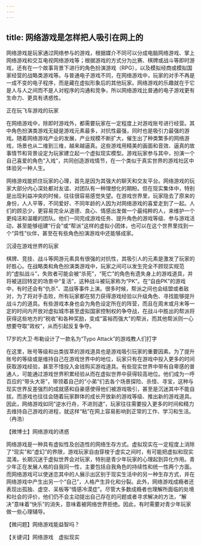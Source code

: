 ```yaml
---
---
---
```

title: 网络游戏是怎样把人吸引在网上的
---




网络游戏是玩家通过网络参与的游戏，根据媒介不同可以分成电脑网络游戏、掌上网络游戏和交互电视网络游戏等；根据游戏的方式分为比赛、棋牌或战斗等即时游戏，还有在一个故事背景下进行的角色扮演游戏（RPG），以及模拟经商或模拟国家经营的战略类游戏等。与普通电子游戏不同，在网络游戏中，玩家的对手不再是一成不变的电子程序，而是藏在虚拟形象后的其他玩家。网络游戏的乐趣就在于它是人与人之间而不是人对程序的沟通和竞争，所以网络游戏比普通的电子游戏更有生命力、更具有诱惑性。

正在玩飞车游戏的玩家



在网络游戏中，除即时游戏外，都需要玩家在一定程度上对游戏账号进行经营。其中角色扮演类游戏无疑是游戏元素最多，对抗性最强，同时也是吸引力最强的游戏。随着网络游戏产业的发展，产业规模不断扩大，催生出了种类繁多的网络游戏，场景也从二维到三维，越来越逼真。这些游戏用精美的画面和音效、逼真的故事情节和背景设定为玩家建立起一个虚拟现实模型。游戏玩家参与其中，扮演一个自己喜爱的角色“入戏”，共同创造游戏情节，在一个类似于真实世界的游戏社区中体验另一种人生。

网络游戏能抓住玩家的心理，首先是因为其强大的聊天和交友平台。网络游戏的玩家大部分内心深处都对友谊、对团队有一种理想化的期盼。但在现实集体中，特别是出现利益冲突的时候，往往很容易感觉失望。在游戏世界里，玩家隐去了原来的身份，人人平等，不同爱好、不同年龄的人因为对网络游戏的喜爱走到了一起。人们的顾忌少，更容易完全从道德、良心、情感出发做一个最纯粹的人，来维护一个更纯洁和温暖的团队。他们一同完成游戏任务、提升角色的游戏等级、参与游戏活动，甚至能够组建“行会”或“帮派”这样的虚拟小团体，也可以在这个世界里找到一个“异性”伙伴，甚至在有些角色扮演游戏中还能够成家。

沉浸在游戏世界的玩家



棋牌、竞技、战斗等网游元素具有很强的对抗性，其吸引人的元素是激发了玩家的好胜心。在战略类和角色扮演类游戏中，玩家之间可以发生完全不顾现实规范的“虚拟战斗”，失败者可能会被“杀死”，“死亡”的角色有遗失身上的游戏道具，并将被送回特定的场景中“复活”，这种战斗被玩家称为“PK”。在“自由PK”的游戏中，有时还会有“仇杀”、混战等事件上演。很多时候，帮派之间也会结盟或者敌对，为了将对手击败，所有玩家都在努力获得游戏经验以升级角色、寻找能够提升战斗力的道具。有些游戏本身也会为角色设定所在的阵营，而且在周末或月末等一定的时间内开放对虚拟城市甚至虚拟国家控制权的争夺战，在战斗中胜出的帮派将获得这些地方的“税收”和各种奖励，变成“富裕而强大”的帮派，而其他帮派则一心想要夺取“政权”，从而引起反复争夺。

17岁的大卫·布勒设计了一款名为“Typo Attack”的游戏教人们打字



在这里，账号等级和出类拔萃的游戏道具也是游戏吸引玩家的重要因素。为了提升账号的等级或是维持自己在游戏世界中的地位，玩家只有在游戏中投入更多的时间获取游戏经验，甚至不惜投入金钱购买游戏道具。有些现实世界中带有自卑感的普通人，可能通过游戏世界积累经验从而在虚拟世界中获得较高地位。他们成为一呼百应的“带头大哥”，带领着自己的“小弟”们去各个场景探险、杀怪、寻宝，这种与现实世界反差强烈的成就感和自豪感使得他们被游戏吸引，甚至是沉迷其中不能自拔。而游戏也往往会随着玩家群体的成长开放新的游戏等级、推出新的游戏道具。因此，网络游戏如同“逆水行舟，不进则退”，玩家往往需要投入更多的时间和精力去维持自己游戏的进程，就这样“粘”在网上容易影响到正常的工作、学习和生活。（冉浩）





【微博士】网络游戏的诱惑

网络游戏是一种具有虚拟性及创造性的网络生存方式。虚拟现实在一定程度上消除了“现实”和“虚幻”的界限，游戏玩家自由穿梭于虚实之间时，有可能把虚拟和现实混淆。长期沉迷于虚拟世界会对玩家，特别是青少年玩家的心理起到异化作用。青少年正在发展人格的自我同一性，主要包括自我角色的持续性和统一性两个方面。而网络游戏可以使迷恋其中的人展示出区别于现实生活中的另一种生存方式，并在网络游戏中产生出另一个“自己”，人格产生异化和分裂。此外，网络游戏成瘾者还表现出孤独、虚空、呆板等“情感冷漠症”。尽管大多数成瘾者也理解所面临的处境和社会的评价，他们仍不会主动提出自己存在的问题或者寻求解决的方法，“解决”意味着“快乐”的消失，意味着被网络世界拒绝。因此，有时需要对青少年玩家做一些心理辅导。



【微问题】网络游戏能益智吗？

【关键词】网络游戏　虚拟现实